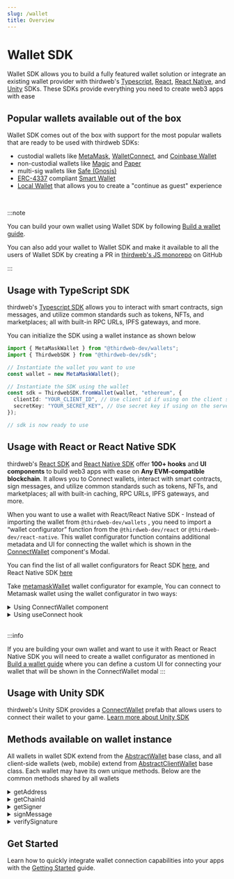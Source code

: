 ```yaml
---
slug: /wallet
title: Overview
---
```



# Wallet SDK

Wallet SDK allows you to build a fully featured wallet solution
or integrate an existing wallet provider with thirdweb's
[Typescript](/typescript),
[React](/react),
[React Native](/react-native), and
[Unity](/unity) SDKs. These SDKs provide everything you need to create web3 apps with ease

<OpenSourceInfo
  repoName="wallets"
  repoUrl="https://github.com/thirdweb-dev/js/tree/main/packages/wallets"
/>

## Popular wallets available out of the box

Wallet SDK comes out of the box with support for the most popular wallets that are ready to be used with thirdweb SDKs:

- custodial wallets like [MetaMask](/wallet/metamask), [WalletConnect](/wallet/wallet-connect-v2), and [Coinbase Wallet](/wallet/coinbase-wallet)
- non-custodial wallets like [Magic](/wallet/magic) and [Paper](/wallet/paper)
- multi-sig wallets like [Safe (Gnosis)](/wallet/safe)
- [ERC-4337](https://eips.ethereum.org/EIPS/eip-4337) compliant [Smart Wallet](/wallet/smart-wallet)
- [Local Wallet](/wallet/local-wallet) that allows you to create a "continue as guest" experience

<div className="row" style={{ marginBottom: 12, padding: 8, paddingTop: 0 }}>
  <div className="col col--4" style={{ padding: 8 }}>
    <QuickstartCard
      name="Smart Wallet"
      link="/wallet/smart-wallet"
      image="/assets/wallets/smart-wallet.svg"
      description="Deploy smart contract wallets for your users"
    />
  </div>
  <div className="col col--4" style={{ padding: 8 }}>
    <QuickstartCard
      name="Local Wallet"
      link="/wallet/local-wallet"
      image="/assets/wallets/local-wallet.svg"
      description="Generate wallets for new users on the fly"
    />
  </div>
  <div className="col col--4" style={{ padding: 8 }}>
    <QuickstartCard
      name="Safe"
      link="/wallet/safe"
      image="/assets/wallets/gnosis.png"
      description="Connect to multi-sig wallets via Safe"
    />
  </div>
  <div className="col col--4" style={{ padding: 8 }}>
    <QuickstartCard
      name="Magic Link"
      link="/wallet/magic"
      image="/assets/wallets/magic.png"
      description="Connect with email or phone number via Magic"
    />
  </div>
  <div className="col col--4" style={{ padding: 8 }}>
    <QuickstartCard
      name="Paper"
      link="/wallet/paper"
      image="/assets/wallets/paper.svg"
      description="Connect with email via paper"
    />
  </div>
  <div className="col col--4" style={{ padding: 8 }}>
    <QuickstartCard
      name="MetaMask"
      link="/wallet/metamask"
      image="/assets/wallets/metamask.png"
      description="Connect with MetaMask"
    />
  </div>
  <div className="col col--4" style={{ padding: 8 }}>
    <QuickstartCard
      name="Coinbase"
      link="/wallet/coinbase-wallet"
      image="/assets/wallets/coinbase.png"
      description="Connect with Coinbase Wallet"
    />
  </div>
  <div className="col col--4" style={{ padding: 8 }}>
    <QuickstartCard
      name="Trust"
      link="/wallet/trust-wallet"
      image="/assets/wallets/trust.png"
      description="Connect with Trust Wallet"
    />
  </div>
  <div className="col col--4" style={{ padding: 8 }}>
    <QuickstartCard
      name="WalletConnect"
      link="/wallet/wallet-connect-v2"
      image="/assets/wallets/walletconnect.svg"
      description="Connect with AWS Key Management Service"
    />
  </div>
  <div className="col col--4" style={{ padding: 8 }}>
    <QuickstartCard
      name="AWS KMS"
      link="/wallet/aws-kms"
      image="/assets/wallets/aws-kms.svg"
      description="Connect with AWS key management service"
    />
  </div>
  <div className="col col--4" style={{ padding: 8 }}>
    <QuickstartCard
      name="AWS Secrets Manager"
      link="/wallet/aws-secrets-manager"
      image="/assets/product/wallet.png"
      description="Connect with AWS Secrets Manager"
    />
  </div>
  <div className="col col--4" style={{ padding: 8 }}>
    <QuickstartCard
      name="Ethers.js"
      link="/wallet/ethers"
      image="/assets/wallets/ethers.png"
      description="Connect any Ethers.js compatible wallet"
    />
  </div>
  <div className="col col--4" style={{ padding: 8 }}>
    <QuickstartCard
      name="Private Key"
      link="/wallet/private-key"
      image="/assets/product/wallet.png"
      description="Connect a wallet directly by a private key"
    />
  </div>
  <div className="col col--4" style={{ padding: 8 }}>
    <QuickstartCard
      name="Zerion"
      link="/wallet/zerion-wallet"
      image="/assets/wallets/zerion.svg"
      description="Connect with Zerion Wallet"
    />
  </div>
</div>

<br />

:::note

You can build your own wallet using Wallet SDK by following [Build a wallet guide](/wallet/build-a-wallet).

You can also add your wallet to Wallet SDK and make it available to all the users of Wallet SDK by creating a PR in [thirdweb's JS monorepo](https://github.com/thirdweb-dev/js) on GitHub

:::

## Usage with TypeScript SDK

thirdweb's [Typescript SDK](/typescript) allows you to interact with smart contracts, sign messages, and utilize common standards such as tokens, NFTs, and marketplaces; all with built-in RPC URLs, IPFS gateways, and more.

You can initialize the SDK using a wallet instance as shown below

```ts
import { MetaMaskWallet } from "@thirdweb-dev/wallets";
import { ThirdwebSDK } from "@thirdweb-dev/sdk";

// Instantiate the wallet you want to use
const wallet = new MetaMaskWallet();

// Instantiate the SDK using the wallet
const sdk = ThirdwebSDK.fromWallet(wallet, "ethereum", {
  clientId: "YOUR_CLIENT_ID", // Use client id if using on the client side, get it from dashboard settings
  secretKey: "YOUR_SECRET_KEY", // Use secret key if using on the server, get it from dashboard settings
});

// sdk is now ready to use
```

## Usage with React or React Native SDK

thirdweb's [React SDK](/react) and [React Native SDK](/react-native) offer **100+ hooks** and **UI components** to build web3 apps with ease on **Any EVM-compatible blockchain**. It allows you to Connect wallets, interact with smart contracts, sign messages, and utilize common standards such as tokens, NFTs, and marketplaces; all with built-in caching, RPC URLs, IPFS gateways, and more.

When you want to use a wallet with React/React Native SDK - Instead of importing the wallet from `@thirdweb-dev/wallets` , you need to import a “wallet configurator” function from the `@thirdweb-dev/react` or `@thirdweb-dev/react-native`. This wallet configurator function contains additional metadata and UI for connecting the wallet which is shown in the [ConnectWallet](/react/react.connectwallet) component's Modal.

You can find the list of all wallet configurators for React SDK [here](/react/connecting-wallets), and React Native SDK [here](/react-native/wallets)

Take [metamaskWallet](/react/react.metamaskwallet) wallet configurator for example, You can connect to Metamask wallet using the wallet configurator in two ways:

<details>
  <summary>Using ConnectWallet component</summary>

[ConnectWallet](/react/react.connectwallet) component allows you to connect to wallets that are specified in [ThirdwebProvider](/react/react.thirdwebprovider#supportedwallets-optional)

clicking on the `ConnectWallet` button shows wallets in a Modal and shows wallet-specific UI for connecting the wallet when it is selected (This UI is defined in the wallet configurator itself, not in `ConnectWallet` component)

<img src="/assets/connect-wallet/paper-wallet-selection-ui.png" />

### Example

```tsx
import {
  ThirdwebProvider,
  metamaskWallet,
  coinbaseWallet,
  walletConnect,
} from "@thirdweb-dev/react";

function MyApp() {
  return (
    <ThirdwebProvider
      supportedWallets={[
        metamaskWallet(),
        coinbaseWallet(),
        walletConnect({
          projectId: "YOUR_PROJECT_ID",
        }),
      ]}
      clientId="your-client-id"
    >
      <App />
    </ThirdwebProvider>
  );
}
```

```tsx
import { ConnectWallet } from "@thirdweb-dev/react";

function App() {
  return (
    <div>
      <ConnectWallet />
    </div>
  );
}
```

</details>

<details>

<summary>Using useConnect hook</summary>

[useConnect](/react/react.useconnect) hook allows you to programmatically connect to the wallet if you do not want to use the [ConnectWallet](/react/react.connectwallet) component.

```tsx
import { useConnect, metamaskWallet } from "@thirdweb-dev/react";

const metamask = metamaskWallet();

function App() {
  const connect = useConnect();

  return (
    <button
      onClick={async () => {
        const wallet = await connect(metamask, connectOptions);
        console.log("connected to ", wallet);
      }}
    >
      Connect to MetaMask
    </button>
  );
}
```

</details>

<br />

:::info

If you are building your own wallet and want to use it with React or React Native SDK
you will need to create a wallet configurator as mentioned in [Build a wallet guide](/wallet/build-a-wallet#3-integrate-with-connect-wallet-button)
where you can define a custom UI for connecting your wallet that will be shown in the ConnectWallet modal
:::

## Usage with Unity SDK

thirdweb's Unity SDK provides a [ConnectWallet](/unity/connectwallet) prefab that allows users to connect their wallet to your game. [Learn more about Unity SDK](/unity)

## Methods available on wallet instance

All wallets in wallet SDK extend from the [AbstractWallet](/wallet/interfaces/abstract-wallet) base class,
and all client-side wallets (web, mobile) extend from [AbstractClientWallet](/wallet/interfaces/abstract-client-wallet) base class. Each wallet may have its own unique methods. Below are the common methods shared by all wallets

<details>
<summary>getAddress</summary>

Get the address of the currently connected wallet

```ts
const address = await wallet.getAddress();
```

</details>

<details>
<summary>getChainId</summary>

Get the chain ID of the network the wallet is currently connected to

```ts
const chainId = await wallet.getChainId();
```

</details>

<details>
<summary>getSigner</summary>

Get the [signer](https://docs.ethers.org/v5/api/signer/) for the currently connected wallet.

```ts
const signer = await wallet.getSigner();
```

</details>

<details>
<summary>signMessage</summary>

Sign a message with the currently connected wallet. This function must be implemented by the parent class.

```ts
const signature = await wallet.signMessage("Hello world!");
```

</details>

<details>
<summary>verifySignature</summary>

Verify if a signature is valid or not

```ts
const isValid = await wallet.verifySignature(
  "Message",
  "Signature",
  "wallet_address",
);
```

</details>

## Get Started

Learn how to quickly integrate wallet connection capabilities into your apps with the [Getting Started](/wallet/getting-started) guide.

<div className="row" style={{ marginBottom: 12, padding: 8, paddingTop: 0 }}>
  <div className="col col--12" style={{ padding: 8 }}>
    <QuickstartCard
      name="Get started with Wallet"
      link="/wallet/getting-started"
      image="/assets/product/wallet.png"
    />
  </div>
</div>
